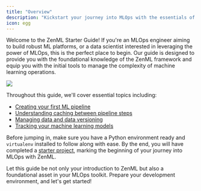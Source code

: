 ```yaml
---
title: "Overview"
description: "Kickstart your journey into MLOps with the essentials of ZenML."
icon: egg
---
```


Welcome to the ZenML Starter Guide! If you're an MLOps engineer aiming to build robust ML platforms, or a data scientist interested in leveraging the power of MLOps, this is the perfect place to begin. Our guide is designed to provide you with the foundational knowledge of the ZenML framework and equip you with the initial tools to manage the complexity of machine learning operations.

<Frame caption="Embarking on MLOps can be intricate. ZenML simplifies the journey.">
  <img src="/images/user-guide/Fabstractions_showcase.png" />
</Frame>

Throughout this guide, we'll cover essential topics including:

* [Creating your first ML pipeline](/v/0.67.0/versions/0.66.0/user-guide/starter-guide/create-an-ml-pipeline)
* [Understanding caching between pipeline steps](/v/0.67.0/versions/0.66.0/user-guide/starter-guide/cache-previous-executions)
* [Managing data and data versioning](/v/0.67.0/versions/0.66.0/user-guide/starter-guide/manage-artifacts)
* [Tracking your machine learning models](/v/0.67.0/versions/0.66.0/user-guide/starter-guide/track-ml-models)

Before jumping in, make sure you have a Python environment ready and `virtualenv` installed to follow along with ease. By the end, you will have completed a [starter project](/v/0.67.0/versions/0.66.0/user-guide/starter-guide/starter-project), marking the beginning of your journey into MLOps with ZenML.

Let this guide be not only your introduction to ZenML but also a foundational asset in your MLOps toolkit. Prepare your development environment, and let's get started!
